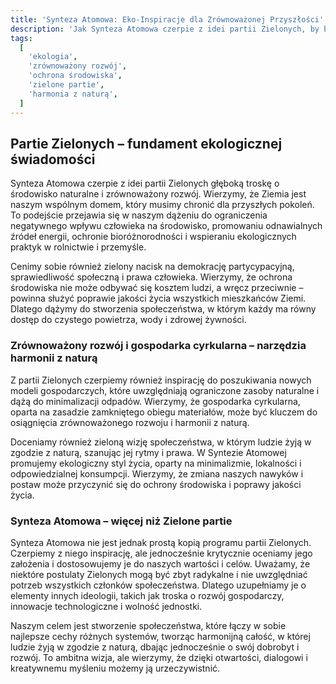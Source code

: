 ```yaml
---
title: 'Synteza Atomowa: Eko-Inspiracje dla Zrównoważonej Przyszłości'
description: 'Jak Synteza Atomowa czerpie z idei partii Zielonych, by budować społeczeństwo w harmonii z naturą.'
tags:
  [
    'ekologia',
    'zrównoważony rozwój',
    'ochrona środowiska',
    'zielone partie',
    'harmonia z naturą',
  ]
---
```


## Partie Zielonych – fundament ekologicznej świadomości

Synteza Atomowa czerpie z idei partii Zielonych głęboką troskę o środowisko naturalne i zrównoważony rozwój. Wierzymy, że Ziemia jest naszym wspólnym domem, który musimy chronić dla przyszłych pokoleń. To podejście przejawia się w naszym dążeniu do ograniczenia negatywnego wpływu człowieka na środowisko, promowaniu odnawialnych źródeł energii, ochronie bioróżnorodności i wspieraniu ekologicznych praktyk w rolnictwie i przemyśle.

Cenimy sobie również zielony nacisk na demokrację partycypacyjną, sprawiedliwość społeczną i prawa człowieka. Wierzymy, że ochrona środowiska nie może odbywać się kosztem ludzi, a wręcz przeciwnie – powinna służyć poprawie jakości życia wszystkich mieszkańców Ziemi. Dlatego dążymy do stworzenia społeczeństwa, w którym każdy ma równy dostęp do czystego powietrza, wody i zdrowej żywności.

### Zrównoważony rozwój i gospodarka cyrkularna – narzędzia harmonii z naturą

Z partii Zielonych czerpiemy również inspirację do poszukiwania nowych modeli gospodarczych, które uwzględniają ograniczone zasoby naturalne i dążą do minimalizacji odpadów. Wierzymy, że gospodarka cyrkularna, oparta na zasadzie zamkniętego obiegu materiałów, może być kluczem do osiągnięcia zrównoważonego rozwoju i harmonii z naturą.

Doceniamy również zieloną wizję społeczeństwa, w którym ludzie żyją w zgodzie z naturą, szanując jej rytmy i prawa. W Syntezie Atomowej promujemy ekologiczny styl życia, oparty na minimalizmie, lokalności i odpowiedzialnej konsumpcji. Wierzymy, że zmiana naszych nawyków i postaw może przyczynić się do ochrony środowiska i poprawy jakości życia.

### Synteza Atomowa – więcej niż Zielone partie

Synteza Atomowa nie jest jednak prostą kopią programu partii Zielonych. Czerpiemy z niego inspirację, ale jednocześnie krytycznie oceniamy jego założenia i dostosowujemy je do naszych wartości i celów. Uważamy, że niektóre postulaty Zielonych mogą być zbyt radykalne i nie uwzględniać potrzeb wszystkich członków społeczeństwa. Dlatego uzupełniamy je o elementy innych ideologii, takich jak troska o rozwój gospodarczy, innowacje technologiczne i wolność jednostki.

Naszym celem jest stworzenie społeczeństwa, które łączy w sobie najlepsze cechy różnych systemów, tworząc harmonijną całość, w której ludzie żyją w zgodzie z naturą, dbając jednocześnie o swój dobrobyt i rozwój. To ambitna wizja, ale wierzymy, że dzięki otwartości, dialogowi i kreatywnemu myśleniu możemy ją urzeczywistnić.
